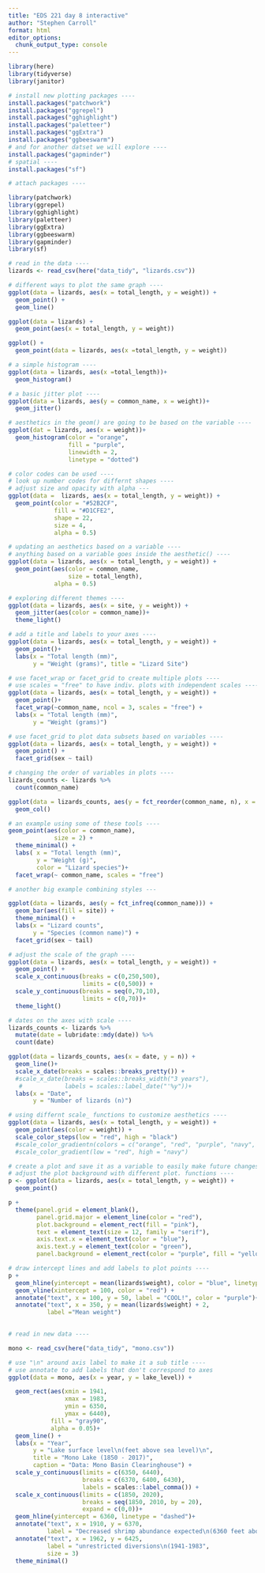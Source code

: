 ```yaml
---
title: "EDS 221 day 8 interactive"
author: "Stephen Carroll"
format: html
editor_options: 
  chunk_output_type: console
---
```


```r
library(here)
library(tidyverse)
library(janitor)

# install new plotting packages ----
install.packages("patchwork")
install.packages("ggrepel")
install.packages("gghighlight")
install.packages("paletteer")
install.packages("ggExtra")
install.packages("ggbeeswarm")
# and for another datset we will explore ----
install.packages("gapminder")
# spatial ----
install.packages("sf")
```


```r
# attach packages ----

library(patchwork)
library(ggrepel)
library(gghighlight)
library(paletteer)
library(ggExtra)
library(ggbeeswarm)
library(gapminder)
library(sf)
```

```r
# read in the data ----
lizards <- read_csv(here("data_tidy", "lizards.csv"))
```

```r
# different ways to plot the same graph ----
ggplot(data = lizards, aes(x = total_length, y = weight)) +
  geom_point() +
  geom_line()

ggplot(data = lizards) +
  geom_point(aes(x = total_length, y = weight))

ggplot() +
  geom_point(data = lizards, aes(x =total_length, y = weight))
```


```r
# a simple histogram ----
ggplot(data = lizards, aes(x =total_length))+
  geom_histogram()
```

```r
# a basic jitter plot ----
ggplot(data = lizards, aes(y = common_name, x = weight))+
  geom_jitter()
```

```r
# aesthetics in the geom() are going to be based on the variable ----
ggplot(dat = lizards, aes(x = weight))+
  geom_histogram(color = "orange", 
                 fill = "purple", 
                 linewidth = 2, 
                 linetype = "dotted")
```


```r
# color codes can be used ----
# look up number codes for differnt shapes ----
# adjust size and opacity with alpha ---
ggplot(data =  lizards, aes(x = total_length, y = weight)) +
  geom_point(color = "#52B2CF",
             fill = "#D1CFE2", 
             shape = 22, 
             size = 4, 
             alpha = 0.5)
```

```r
# updating an aesthetics based on a variable ----
# anything based on a variable goes inside the aesthetic() ----
ggplot(data = lizards, aes(x = total_length, y = weight)) +
  geom_point(aes(color = common_name,
                 size = total_length),
             alpha = 0.5)

```

```r
# exploring different themes ----
ggplot(data = lizards, aes(x = site, y = weight)) +
  geom_jitter(aes(color = common_name))+
  theme_light()
```

```r
# add a title and labels to your axes ----
ggplot(data = lizards, aes(x = total_length, y = weight)) +
  geom_point()+
  labs(x = "Total length (mm)", 
       y = "Weight (grams)", title = "Lizard Site")
```

```r
# use facet_wrap or facet_grid to create multiple plots ----
# use scales = "free" to have indiv. plots with independent scales ----
ggplot(data = lizards, aes(x = total_length, y = weight)) +
  geom_point()+
  facet_wrap(~common_name, ncol = 3, scales = "free") +
  labs(x = "Total length (mm)",
       y = "Weight (grams)")
```


```r
# use facet_grid to plot data subsets based on variables ----
ggplot(data = lizards, aes(x = total_length, y = weight)) +
  geom_point() +
  facet_grid(sex ~ tail)
```

```r
# changing the order of variables in plots ----
lizards_counts <- lizards %>%
  count(common_name) 

ggplot(data = lizards_counts, aes(y = fct_reorder(common_name, n), x = n)) +
  geom_col() 
```

```r
# an example using some of these tools ----
geom_point(aes(color = common_name),
             size = 2) +
  theme_minimal() +
  labs( x = "Total length (mm)",
        y = "Weight (g)",
        color = "Lizard species")+
  facet_wrap(~ common_name, scales = "free")

```

```r
# another big example combining styles ---

ggplot(data = lizards, aes(y = fct_infreq(common_name))) +
  geom_bar(aes(fill = site)) +
  theme_minimal() +
  labs(x = "Lizard counts", 
       y = "Species (common name)") +
  facet_grid(sex ~ tail)
```

```r
# adjust the scale of the graph ----
ggplot(data = lizards, aes(x = total_length, y = weight)) +
  geom_point() +
  scale_x_continuous(breaks = c(0,250,500),
                     limits = c(0,500)) +
  scale_y_continuous(breaks = seq(0,70,10),
                     limits = c(0,70))+
  theme_light()

```

```r
# dates on the axes with scale ----
lizards_counts <- lizards %>%
  mutate(date = lubridate::mdy(date)) %>%
  count(date)

ggplot(data = lizards_counts, aes(x = date, y = n)) +
  geom_line()+
  scale_x_date(breaks = scales::breaks_pretty()) +
  #scale_x_date(breaks = scales::breaks_width("3 years"), 
   #            labels = scales::label_date("'%y"))+
  labs(x = "Date",
       y = "Number of lizards (n)")
```

```r
# using differnt scale_ functions to customize aesthetics ----
ggplot(data = lizards, aes(x = total_length, y = weight)) +
  geom_point(aes(color = weight)) +
  scale_color_steps(low = "red", high = "black")
  #scale_color_gradientn(colors = c("orange", "red", "purple", "navy", "black"))
  #scale_color_gradient(low = "red", high = "navy")
```

```r
# create a plot and save it as a variable to easily make future changes to it ----
# adjust the plot background with different plot. functions ----
p <- ggplot(data = lizards, aes(x = total_length, y = weight)) +
  geom_point()

p +
  theme(panel.grid = element_blank(),
        panel.grid.major = element_line(color = "red"),
        plot.background = element_rect(fill = "pink"),
        text = element_text(size = 12, family = "serif"),
        axis.text.x = element_text(color = "blue"),
        axis.text.y = element_text(color = "green"),
        panel.background = element_rect(color = "purple", fill = "yellow"))
```


```r
# draw intercept lines and add labels to plot points ----
p +
  geom_hline(yintercept = mean(lizards$weight), color = "blue", linetype = "dashed") +
  geom_vline(xintercept = 100, color = "red") +
  annotate("text", x = 100, y = 50, label = "COOL!", color = "purple")+
  annotate("text", x = 350, y = mean(lizards$weight) + 2,
           label ="Mean weight")
  
```

```r
# read in new data ----

mono <- read_csv(here("data_tidy", "mono.csv"))

# use "\n" around axis label to make it a sub title ----
# use annotate to add labels that don't correspond to axes
ggplot(data = mono, aes(x = year, y = lake_level)) +

  geom_rect(aes(xmin = 1941, 
                xmax = 1983,
                ymin = 6350, 
                ymax = 6440),
            fill = "gray90",
            alpha = 0.05)+
  geom_line() +
  labs(x = "Year",
       y = "Lake surface level\n(feet above sea level)\n",
       title = "Mono Lake (1850 - 2017)",
       caption = "Data: Mono Basin Clearinghouse") +
  scale_y_continuous(limits = c(6350, 6440),
                     breaks = c(6370, 6400, 6430),
                     labels = scales::label_comma()) +
  scale_x_continuous(limits = c(1850, 2020),
                     breaks = seq(1850, 2010, by = 20),
                     expand = c(0,0))+
  geom_hline(yintercept = 6360, linetype = "dashed")+
  annotate("text", x = 1910, y = 6370,
           label = "Decreased shrimp abundance expected\n(6360 feet above sea level)")+
  annotate("text", x = 1962, y = 6425,
           label = "unrestricted diversions\n(1941-1983",
           size = 3)
  theme_minimal()
```


